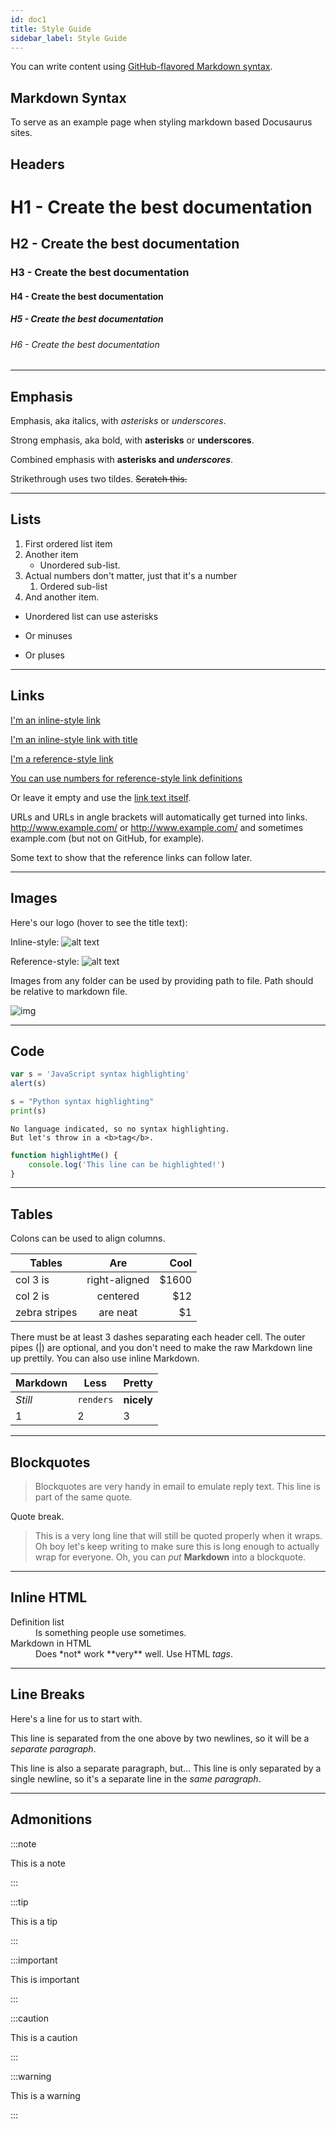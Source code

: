 ```yaml
---
id: doc1
title: Style Guide
sidebar_label: Style Guide
---
```


You can write content using [GitHub-flavored Markdown syntax](https://github.github.com/gfm/).

## Markdown Syntax

To serve as an example page when styling markdown based Docusaurus sites.

## Headers

# H1 - Create the best documentation

## H2 - Create the best documentation

### H3 - Create the best documentation

#### H4 - Create the best documentation

##### H5 - Create the best documentation

###### H6 - Create the best documentation

---

## Emphasis

Emphasis, aka italics, with _asterisks_ or _underscores_.

Strong emphasis, aka bold, with **asterisks** or **underscores**.

Combined emphasis with **asterisks and _underscores_**.

Strikethrough uses two tildes. ~~Scratch this.~~

---

## Lists

1. First ordered list item
1. Another item
    - Unordered sub-list.
1. Actual numbers don't matter, just that it's a number
    1. Ordered sub-list
1. And another item.

-   Unordered list can use asterisks

*   Or minuses

-   Or pluses

---

## Links

[I'm an inline-style link](https://www.google.com/)

[I'm an inline-style link with title](https://www.google.com/ "Google's Homepage")

[I'm a reference-style link][arbitrary case-insensitive reference text]

[You can use numbers for reference-style link definitions][1]

Or leave it empty and use the [link text itself].

URLs and URLs in angle brackets will automatically get turned into links. http://www.example.com/ or <http://www.example.com/> and sometimes example.com (but not on GitHub, for example).

Some text to show that the reference links can follow later.

[arbitrary case-insensitive reference text]: https://www.mozilla.org/
[1]: http://slashdot.org/
[link text itself]: http://www.reddit.com/

---

## Images

Here's our logo (hover to see the title text):

Inline-style: ![alt text](https://github.com/adam-p/markdown-here/raw/master/src/common/images/icon48.png 'Logo Title Text 1')

Reference-style: ![alt text][logo]

[logo]: https://github.com/adam-p/markdown-here/raw/master/src/common/images/icon48.png 'Logo Title Text 2'

Images from any folder can be used by providing path to file. Path should be relative to markdown file.

![img](../../static/img/logo.svg)

---

## Code

```javascript
var s = 'JavaScript syntax highlighting'
alert(s)
```

```python
s = "Python syntax highlighting"
print(s)
```

```
No language indicated, so no syntax highlighting.
But let's throw in a <b>tag</b>.
```

```js {2}
function highlightMe() {
    console.log('This line can be highlighted!')
}
```

---

## Tables

Colons can be used to align columns.

| Tables        |      Are      |   Cool |
| ------------- | :-----------: | -----: |
| col 3 is      | right-aligned | \$1600 |
| col 2 is      |   centered    |   \$12 |
| zebra stripes |   are neat    |    \$1 |

There must be at least 3 dashes separating each header cell. The outer pipes (|) are optional, and you don't need to make the raw Markdown line up prettily. You can also use inline Markdown.

| Markdown | Less      | Pretty     |
| -------- | --------- | ---------- |
| _Still_  | `renders` | **nicely** |
| 1        | 2         | 3          |

---

## Blockquotes

> Blockquotes are very handy in email to emulate reply text. This line is part of the same quote.

Quote break.

> This is a very long line that will still be quoted properly when it wraps. Oh boy let's keep writing to make sure this is long enough to actually wrap for everyone. Oh, you can _put_ **Markdown** into a blockquote.

---

## Inline HTML

<dl>
  <dt>Definition list</dt>
  <dd>Is something people use sometimes.</dd>


  <dt>Markdown in HTML</dt>
  <dd>Does *not* work **very** well. Use HTML <em>tags</em>.</dd>
</dl>


---

## Line Breaks

Here's a line for us to start with.

This line is separated from the one above by two newlines, so it will be a _separate paragraph_.

This line is also a separate paragraph, but... This line is only separated by a single newline, so it's a separate line in the _same paragraph_.

---

## Admonitions

:::note

This is a note

:::

:::tip

This is a tip

:::

:::important

This is important

:::

:::caution

This is a caution

:::

:::warning

This is a warning

:::
